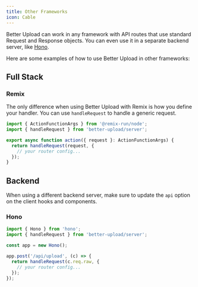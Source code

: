```yaml
---
title: Other Frameworks
icon: Cable
---
```


Better Upload can work in any framework with API routes that use standard Request and Response objects. You can even use it in a separate backend server, like [Hono](https://hono.dev).

Here are some examples of how to use Better Upload in other frameworks:

## Full Stack

### Remix

The only difference when using Better Upload with Remix is how you define your handler. You can use `handleRequest` to handle a generic request.

```ts title="app/routes/api.upload.ts"
import { ActionFunctionArgs } from '@remix-run/node';
import { handleRequest } from 'better-upload/server';

export async function action({ request }: ActionFunctionArgs) {
  return handleRequest(request, {
    // your router config...
  });
}
```

## Backend

When using a different backend server, make sure to update the `api` option on the client hooks and components.

### Hono

```ts
import { Hono } from 'hono';
import { handleRequest } from 'better-upload/server';

const app = new Hono();

app.post('/api/upload', (c) => {
  return handleRequest(c.req.raw, {
    // your router config...
  });
});
```
